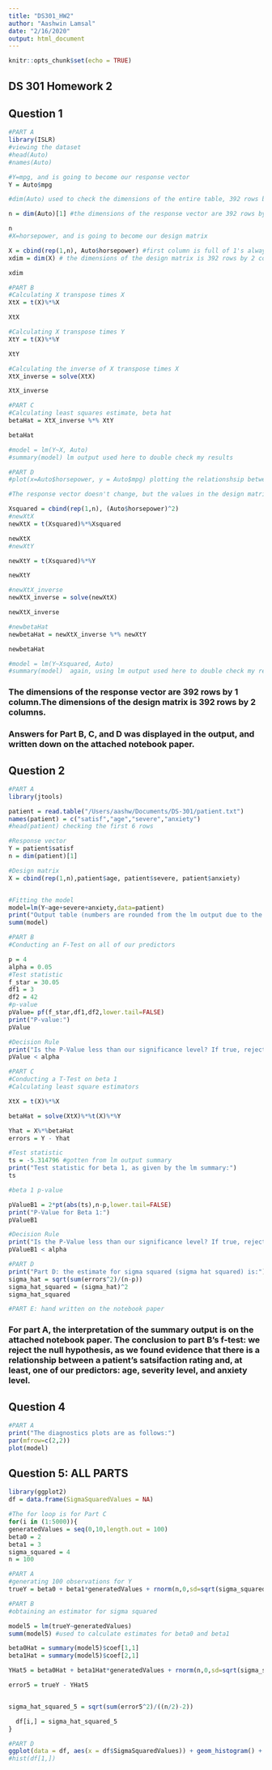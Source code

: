 ```yaml
---
title: "DS301_HW2"
author: "Aashwin Lamsal"
date: "2/16/2020"
output: html_document
---
```


```r
knitr::opts_chunk$set(echo = TRUE)
```

## DS 301 Homework 2

## Question 1
```r
#PART A
library(ISLR)
#viewing the dataset
#head(Auto) 
#names(Auto)

#Y=mpg, and is going to become our response vector
Y = Auto$mpg

#dim(Auto) used to check the dimensions of the entire table, 392 rows by 9 columns

n = dim(Auto)[1] #the dimensions of the response vector are 392 rows by 1 column

n
#X=horsepower, and is going to become our design matrix

X = cbind(rep(1,n), Auto$horsepower) #first column is full of 1's always
xdim = dim(X) # the dimensions of the design matrix is 392 rows by 2 columns

xdim

#PART B
#Calculating X transpose times X
XtX = t(X)%*%X

XtX

#Calculating X transpose times Y
XtY = t(X)%*%Y

XtY

#Calculating the inverse of X transpose times X
XtX_inverse = solve(XtX)

XtX_inverse

#PART C
#Calculating least squares estimate, beta hat
betaHat = XtX_inverse %*% XtY

betaHat

#model = lm(Y~X, Auto)
#summary(model) lm output used here to double check my results

#PART D
#plot(x=Auto$horsepower, y = Auto$mpg) plotting the relationshsip between mpg and horsepower

#The response vector doesn't change, but the values in the design matrix will be squared to address the quadratic nature. The model continues to be a simple linear regression model with Y = mpg and X = horsepower^2.

Xsquared = cbind(rep(1,n), (Auto$horsepower)^2)
#newXtX
newXtX = t(Xsquared)%*%Xsquared

newXtX
#newXtY

newXtY = t(Xsquared)%*%Y

newXtY

#newXtX_inverse
newXtX_inverse = solve(newXtX)

newXtX_inverse

#newbetaHat
newbetaHat = newXtX_inverse %*% newXtY

newbetaHat

#model = lm(Y~Xsquared, Auto)
#summary(model)  again, using lm output used here to double check my results
```
### The dimensions of the response vector are 392 rows by 1 column.The dimensions of the design matrix is 392 rows by 2 columns. 

### Answers for Part B, C, and D was displayed in the output, and written down on the attached notebook paper.

## Question 2
```r
#PART A
library(jtools)

patient = read.table("/Users/aashw/Documents/DS-301/patient.txt")
names(patient) = c("satisf","age","severe","anxiety")
#head(patient) checking the first 6 rows

#Response vector
Y = patient$satisf
n = dim(patient)[1]

#Design matrix
X = cbind(rep(1,n),patient$age, patient$severe, patient$anxiety)


#Fitting the model
model=lm(Y~age+severe+anxiety,data=patient)
print("Output table (numbers are rounded from the lm output due to the jtools table, the exact numbers are on the notebook paper)")
summ(model)

#PART B
#Conducting an F-Test on all of our predictors

p = 4
alpha = 0.05
#Test statistic
f_star = 30.05
df1 = 3
df2 = 42
#p-value 
pValue= pf(f_star,df1,df2,lower.tail=FALSE)
print("P-value:")
pValue

#Decision Rule
print("Is the P-Value less than our significance level? If true, reject the null hypothesis.")
pValue < alpha

#PART C
#Conducting a T-Test on beta 1
#Calculating least square estimators

XtX = t(X)%*%X

betaHat = solve(XtX)%*%t(X)%*%Y

Yhat = X%*%betaHat  
errors = Y - Yhat

#Test statistic
ts = -5.314796 #gotten from lm output summary
print("Test statistic for beta 1, as given by the lm summary:")
ts

#beta 1 p-value 

pValueB1 = 2*pt(abs(ts),n-p,lower.tail=FALSE)
print("P-Value for Beta 1:")
pValueB1

#Decision Rule
print("Is the P-Value less than our significance level? If true, reject the null hypothesis")
pValueB1 < alpha

#PART D
print("Part D: the estimate for sigma squared (sigma hat squared) is:")
sigma_hat = sqrt(sum(errors^2)/(n-p))
sigma_hat_squared = (sigma_hat)^2
sigma_hat_squared

#PART E: hand written on the notebook paper
```

### For part A, the interpretation of the summary output is on the attached notebook paper. The conclusion to part B's f-test: we reject the null hypothesis, as we found evidence that there is a relationship between a patient's satsifaction rating and, at least, one of our predictors: age, severity level, and anxiety level.

## Question 4
```r
#PART A
print("The diagnostics plots are as follows:")
par(mfrow=c(2,2))
plot(model)

```
## Question 5: ALL PARTS
```r
library(ggplot2)
df = data.frame(SigmaSquaredValues = NA)

#The for loop is for Part C
for(i in (1:5000)){
generatedValues = seq(0,10,length.out = 100)
beta0 = 2
beta1 = 3
sigma_squared = 4
n = 100

#PART A
#generating 100 observations for Y
trueY = beta0 + beta1*generatedValues + rnorm(n,0,sd=sqrt(sigma_squared))

#PART B
#obtaining an estimator for sigma squared

model5 = lm(trueY~generatedValues)
summ(model5) #used to calculate estimates for beta0 and beta1

beta0Hat = summary(model5)$coef[1,1]
beta1Hat = summary(model5)$coef[2,1]

YHat5 = beta0Hat + beta1Hat*generatedValues + rnorm(n,0,sd=sqrt(sigma_squared))

error5 = trueY - YHat5


sigma_hat_squared_5 = sqrt(sum(error5^2)/((n/2)-2))

  df[i,] = sigma_hat_squared_5
}

#PART D
ggplot(data = df, aes(x = df$SigmaSquaredValues)) + geom_histogram() + geom_vline(xintercept =4)
#hist(df[1,])
```


